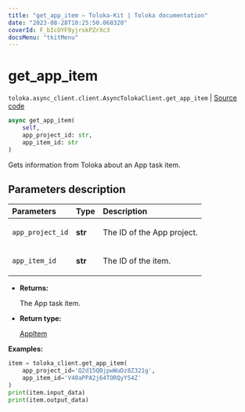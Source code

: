 ```yaml
---
title: "get_app_item — Toloka-Kit | Toloka documentation"
date: "2023-08-28T10:25:50.068320"
coverId: F_bIcOYF9yjrxkPZrXc3
docsMenu: "tkitMenu"
---
```


# get_app_item

`toloka.async_client.client.AsyncTolokaClient.get_app_item` | [Source code](https://github.com/Toloka/toloka-kit/blob/v1.2.1/src/async_client/client.py#L0)

```python
async get_app_item(
    self,
    app_project_id: str,
    app_item_id: str
)
```

Gets information from Toloka about an App task item.

## Parameters description

| Parameters | Type | Description |
| :----------| :----| :-----------|
`app_project_id`|**str**|<p>The ID of the App project.</p>
`app_item_id`|**str**|<p>The ID of the item.</p>

* **Returns:**

  The App task item.

* **Return type:**

  [AppItem](/docs/toloka-kit/reference/toloka.client.app.AppItem)

**Examples:**

```python
item = toloka_client.get_app_item(
    app_project_id='Q2d15QBjpwWuDz8Z321g',
    app_item_id='V40aPPA2j64TORQyY54Z'
)
print(item.input_data)
print(item.output_data)
```